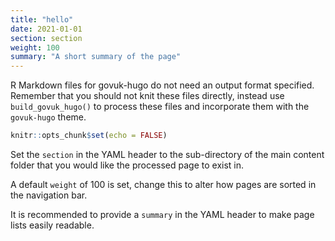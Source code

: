 ```yaml
---
title: "hello"
date: 2021-01-01
section: section
weight: 100
summary: "A short summary of the page"
---
```


R Markdown files for govuk-hugo do not need an output format specified. Remember that you should not knit these files directly, instead use `build_govuk_hugo()` to process these files and incorporate them with the `govuk-hugo` theme.

```r
knitr::opts_chunk$set(echo = FALSE)
```

Set the `section` in the YAML header to the sub-directory of the main content folder that you would like the processed page to exist in.

A default `weight` of 100 is set, change this to alter how pages are sorted in the navigation bar.

It is recommended to provide a `summary` in the YAML header to make page lists easily readable.
